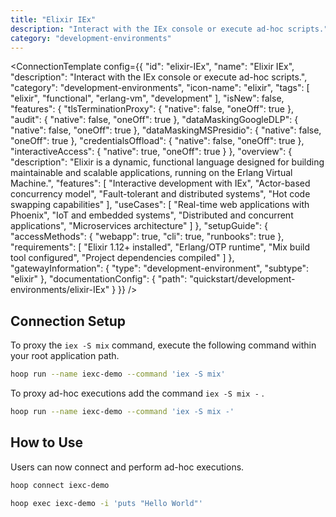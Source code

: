 ```yaml
---
title: "Elixir IEx"
description: "Interact with the IEx console or execute ad-hoc scripts."
category: "development-environments"
---
```



<ConnectionTemplate config={{
  "id": "elixir-IEx",
  "name": "Elixir IEx",
  "description": "Interact with the IEx console or execute ad-hoc scripts.",
  "category": "development-environments",
  "icon-name": "elixir",
  "tags": [
    "elixir",
    "functional",
    "erlang-vm",
    "development"
  ],
  "isNew": false,
  "features": {
    "tlsTerminationProxy": {
      "native": false,
      "oneOff": true
    },
    "audit": {
      "native": false,
      "oneOff": true
    },
    "dataMaskingGoogleDLP": {
      "native": false,
      "oneOff": true
    },
    "dataMaskingMSPresidio": {
      "native": false,
      "oneOff": true
    },
    "credentialsOffload": {
      "native": false,
      "oneOff": true
    },
    "interactiveAccess": {
      "native": true,
      "oneOff": true
    }
  },
  "overview": {
    "description": "Elixir is a dynamic, functional language designed for building maintainable and scalable applications, running on the Erlang Virtual Machine.",
    "features": [
      "Interactive development with IEx",
      "Actor-based concurrency model",
      "Fault-tolerant and distributed systems",
      "Hot code swapping capabilities"
    ],
    "useCases": [
      "Real-time web applications with Phoenix",
      "IoT and embedded systems",
      "Distributed and concurrent applications",
      "Microservices architecture"
    ]
  },
  "setupGuide": {
    "accessMethods": {
      "webapp": true,
      "cli": true,
      "runbooks": true
    },
    "requirements": [
      "Elixir 1.12+ installed",
      "Erlang/OTP runtime",
      "Mix build tool configured",
      "Project dependencies compiled"
    ]
  },
  "gatewayInformation": {
    "type": "development-environment",
    "subtype": "elixir"
  },
  "documentationConfig": {
    "path": "quickstart/development-environments/elixir-IEx"
  }
}} />
## Connection Setup

To proxy the `iex -S mix` command, execute the following command within your root application path.

```bash
hoop run --name iexc-demo --command 'iex -S mix'
```

To proxy ad-hoc executions add the command `iex -S mix -` .

```bash
hoop run --name iexc-demo --command 'iex -S mix -'
```

## How to Use

Users can now connect and perform ad-hoc executions.

```bash
hoop connect iexc-demo
```

```bash
hoop exec iexc-demo -i 'puts "Hello World"'
```




